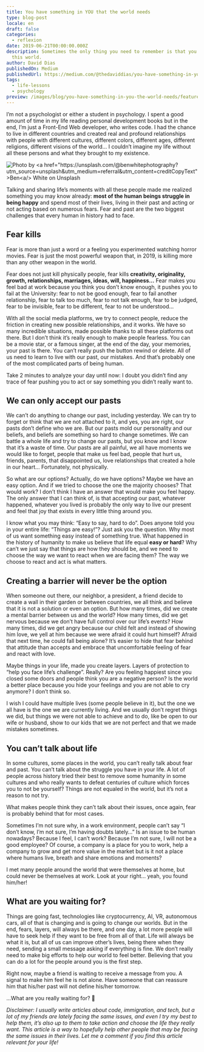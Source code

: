 ```yaml
---
title: You have something in YOU that the world needs
type: blog-post
locale: en
draft: false
categories:
  - reflexion
date: 2019-06-21T00:00:00.000Z
description: Sometimes the only thing you need to remember is that you are not alone in
  this world.
author: David Dias
publishedOn: Medium
publishedUrl: https://medium.com/@thedaviddias/you-have-something-in-you-that-the-world-needs-3347f7a5fa2a
tags:
  - life-lessons
  - psychology
preview: /images/blog/you-have-something-in-you-the-world-needs/featured.jpeg
---
```


I’m not a psychologist or either a student in psychology. I spent a good amount of time in my life reading personal development books but in the end, I’m just a Front-End Web developer, who writes code. I had the chance to live in different countries and created real and profound relationships with people with different cultures, different colors, different ages, different religions, different visions of the world… I couldn’t imagine my life without all these persons and what they brought to my existence.

![](/images/blog/you-have-something-in-you-the-world-needs/featured.jpeg 'Photo by <a href="https://unsplash.com/@benwhitephotography?utm_source=unsplash&utm_medium=referral&utm_content=creditCopyText">Ben<a/> White on Unsplash')

Talking and sharing life’s moments with all these people made me realized something you may know already: **most of the human beings struggle in being happy** and spend most of their lives, living in their past and acting or not acting based on numerous fears. Fear and past are the two biggest challenges that every human in history had to face.

## Fear kills

Fear is more than just a word or a feeling you experimented watching horror movies. Fear is just the most powerful weapon that, in 2019, is killing more than any other weapon in the world.

Fear does not just kill physically people, fear kills **creativity, originality, growth, relationships, marriages, ideas, will, happiness…** Fear makes you feel bad at work because you think you don’t know enough, it pushes you to fail at the University: fear to not be good enough, fear to fail another relationship, fear to talk too much, fear to not talk enough, fear to be judged, fear to be invisible, fear to be different, fear to not be understood…

With all the social media platforms, we try to connect people, reduce the friction in creating new possible relationships, and it works. We have so many incredible situations, made possible thanks to all these platforms out there. But I don’t think it’s really enough to make people fearless. You can be a movie star, or a famous singer, at the end of the day, your memories, your past is there. You can’t really push the button rewind or delete. All of us need to learn to live with our past, our mistakes. And that’s probably one of the most complicated parts of being human.

Take 2 minutes to analyze your day until now: I doubt you didn’t find any trace of fear pushing you to act or say something you didn’t really want to.

## We can only accept our pasts

We can’t do anything to change our past, including yesterday. We can try to forget or think that we are not attached to it, and yes, you are right, our pasts don’t define who we are. But our pasts mold our personality and our beliefs, and beliefs are something so hard to change sometimes.
We can battle a whole life and try to change our pasts, but you know and I know that it’s a waste of time. Our pasts are all painful, we all have moments we would like to forget, people that make us feel bad, people that hurt us, friends, parents, that disappointed us, love relationships that created a hole in our heart… Fortunately, not physically.

So what are our options? Actually, do we have options? Maybe we have an easy option. And if we tried to choose the one the majority chooses? That would work? I don’t think I have an answer that would make you feel happy. The only answer that I can think of, is that accepting our past, whatever happened, whatever you lived is probably the only way to live our present and feel that joy that exists in every little thing around you.

I know what you may think: “Easy to say, hard to do”. Does anyone told you in your entire life: “Things are easy!”? Just ask you the question. Why most of us want something easy instead of something true. What happened in the history of humanity to make us believe that life equal **easy or hard**? Why can’t we just say that things are how they should be, and we need to choose the way we want to react when we are facing them? The way we choose to react and act is what matters.

## Creating a barrier will never be the option

When someone out there, our neighbor, a president, a friend decide to create a wall in their garden or between countries, we all think and believe that it is not a solution or even an option. But how many times, did we create a mental barrier between us and the world? How many times, did we get nervous because we don’t have full control over our life’s events? How many times, did we get angry because our child felt and instead of showing him love, we yell at him because we were afraid it could hurt himself? Afraid that next time, he could fall being alone? It’s easier to hide that fear behind that attitude than accepts and embrace that uncomfortable feeling of fear and react with love.

Maybe things in your life, made you create layers. Layers of protection to “help you face life’s challenge”. Really? Are you feeling happiest since you closed some doors and people think you are a negative person? Is the world a better place because you hide your feelings and you are not able to cry anymore? I don’t think so.

I wish I could have multiple lives (some people believe in it), but the one we all have is the one we are currently living. And we usually don’t regret things we did, but things we were not able to achieve and to do, like be open to our wife or husband, show to our kids that we are not perfect and that we made mistakes sometimes.

## You can’t talk about life

In some cultures, some places in the world, you can’t really talk about fear and past. You can’t talk about the struggle you have in your life. A lot of people across history tried their best to remove some humanity in some cultures and who really wants to defeat centuries of culture which forces you to not be yourself? Things are not equaled in the world, but it’s not a reason to not try.

What makes people think they can’t talk about their issues, once again, fear is probably behind that for most cases.

Sometimes I’m not sure why, in a work environment, people can’t say “I don’t know, I’m not sure, I’m having doubts lately…” Is an issue to be human nowadays? Because I feel, I can’t work? Because I’m not sure, I will not be a good employee? Of course, a company is a place for you to work, help a company to grow and get more value in the market but is it not a place where humans live, breath and share emotions and moments?

I met many people around the world that were themselves at home, but could never be themselves at work. Look at your right… yeah, you found him/her!

## What are you waiting for?

Things are going fast, technologies like cryptocurrency, AI, VR, autonomous cars, all of that is changing and is going to change our worlds. But in the end, fears, layers, will always be there, and one day, a lot more people will have to seek help if they want to be free from all of that. Life will always be what it is, but all of us can improve other’s lives, being there when they need, sending a small message asking if everything is fine. We don’t really need to make big efforts to help our world to feel better. Believing that you can do a lot for the people around you is the first step.

Right now, maybe a friend is waiting to receive a message from you. A signal to make him feel he is not alone. Have someone that can reassure him that his/her past will not define his/her tomorrow.

…What are you really waiting for? 📲

_Disclaimer: I usually write articles about code, immigration, and tech, but a lot of my friends are lately facing the same issues, and even I try my best to help them, it’s also up to them to take action and choose the life they really want. This article is a way to hopefully help other people that may be facing the same issues in their lives. Let me a comment if you find this article relevant for your life!_
